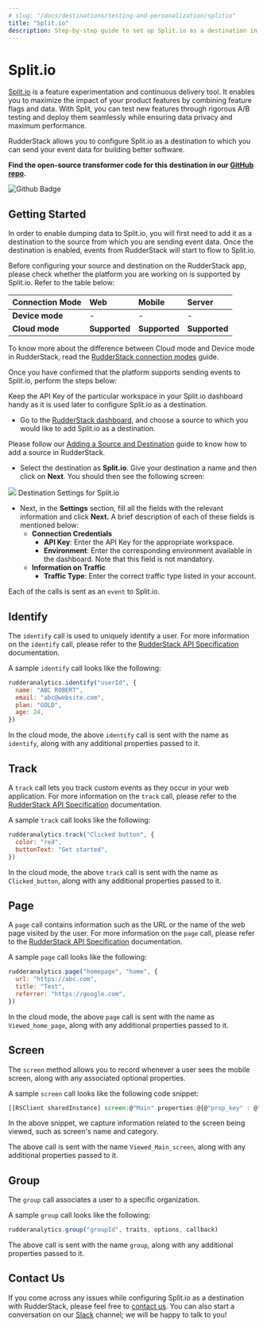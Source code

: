 ```yaml
---
# slug: "/docs/destinations/testing-and-personalization/splitio"
title: "Split.io"
description: Step-by-step guide to set up Split.io as a destination in RudderStack.
---
```


# Split.io

[Split.io](https://www.split.io/) is a feature experimentation and continuous delivery tool. It enables you to maximize the impact of your product features by combining feature flags and data. With Split, you can test new features through rigorous A/B testing and deploy them seamlessly while ensuring data privacy and maximum performance.

RudderStack allows you to configure Split.io as a destination to which you can send your event data for building better software.

<div class="successBlock">

  **Find the open-source transformer code for this destination in our <a href="https://github.com/rudderlabs/rudder-transformer/tree/master/v0/destinations/splitio">GitHub repo</a>.**
</div>

<img src="https://img.shields.io/static/v1?label=STABILITY&message=BETA&color=blueviolet&style=for-the-badge" alt="Github Badge" class="githubBadge" />

## **Getting Started**

In order to enable dumping data to Split.io, you will first need to add it as a destination to the source from which you are sending event data. Once the destination is enabled, events from RudderStack will start to flow to Split.io.

Before configuring your source and destination on the RudderStack app, please check whether the platform you are working on is supported by Split.io. Refer to the table below:

| **Connection Mode** | **Web**       | **Mobile**    | **Server**    |
| :------------------ | :------------ | :------------ | :------------ |
| **Device mode**     | -             | -             | -             |
| **Cloud mode**      | **Supported** | **Supported** | **Supported** |

<div class="infoBlock">

To know more about the difference between Cloud mode and Device mode in RudderStack, read the <a href="https://rudderstack.com/docs/connections/rudderstack-connection-modes/">RudderStack connection modes</a> guide.

</div>

Once you have confirmed that the platform supports sending events to Split.io, perform the steps below:

<div class="successBlock">

  Keep the API Key of the particular workspace in your Split.io dashboard handy
  as it is used later to configure Split.io as a destination.
</div>

- Go to the [RudderStack dashboard](https://app.rudderstack.com/), and choose a source to which you would like to add Split.io as a destination.

<div class="infoBlock">

Please follow our <a href="https://rudderstack.com/docs/connections/adding-source-and-destination-rudderstack/">Adding a Source and Destination</a> guide to know how to add a source in RudderStack.

</div>

- Select the destination as **Split.io**. Give your destination a name and then click on **Next**. You should then see the following screen:

<img src="../../assets/splitioconfig.png" />
<span class="imageTitle">Destination Settings for Split.io</span>

- Next, in the **Settings** section, fill all the fields with the relevant information and click **Next.** A brief description of each of these fields is mentioned below:
  - **Connection Credentials**
    - **API Key**: Enter the API Key for the appropriate workspace.
    - **Environment**: Enter the corresponding environment available in the dashboard. Note that this field is not mandatory.
  - **Information on Traffic**
    - **Traffic Type**: Enter the correct traffic type listed in your account.

<div class="infoBlock">

Each of the calls is sent as an `event` to Split.io.

</div>

## Identify

The `identify` call is used to uniquely identify a user. For more information on the `identify` call, please refer to the [RudderStack API Specification](https://rudderstack.com/docs/rudderstack-api-spec) documentation.

A sample `identify` call looks like the following:

```javascript
rudderanalytics.identify("userId", {
  name: "ABC ROBERT",
  email: "abc@website.com",
  plan: "GOLD",
  age: 24,
})
```

<div class="infoBlock">

In the cloud mode, the above `identify` call is sent with the name as `identify`, along with any additional properties passed to it.

</div>

## Track

A `track` call lets you track custom events as they occur in your web application. For more information on the `track` call, please refer to the [RudderStack API Specification](https://rudderstack.com/docs/rudderstack-api-spec) documentation.

A sample `track` call looks like the following:

```javascript
rudderanalytics.track("Clicked button", {
  color: "red",
  buttonText: "Get started",
})
```

<div class="infoBlock">

In the cloud mode, the above `track` call is sent with the name as `Clicked_button`, along with any additional properties passed to it.

</div>

## Page

A `page` call contains information such as the URL or the name of the web page visited by the user. For more information on the `page` call, please refer to the [RudderStack API Specification](https://rudderstack.com/docs/rudderstack-api-spec) documentation.

A sample `page` call looks like the following:

```javascript
rudderanalytics.page("homepage", "home", {
  url: "https://abc.com",
  title: "Test",
  referrer: "https://google.com",
})
```

<div class="infoBlock">

In the cloud mode, the above `page` call is sent with the name as `Viewed_home_page`, along with any additional properties passed to it.

</div>

## Screen

The `screen` method allows you to record whenever a user sees the mobile screen, along with any associated optional properties.

A sample `screen` call looks like the following code snippet:

```javascript
[[RSClient sharedInstance] screen:@"Main" properties:@{@"prop_key" : @"prop_value"}];
```

In the above snippet, we capture information related to the screen being viewed, such as screen's name and category.

<div class="infoBlock">

The above call is sent with the name `Viewed_Main_screen`, along with any additional properties passed to it.

</div>

## Group

The `group` call associates a user to a specific organization.

A sample `group` call looks like the following:

```javascript
rudderanalytics.group("groupId", traits, options, callback)
```

<div class="infoBlock">

The above call is sent with the name `group`, along with any additional properties passed to it.

</div>

## Contact Us

If you come across any issues while configuring Split.io as a destination with RudderStack, please feel free to [contact us](mailto:%20docs@rudderstack.com). You can also start a conversation on our [Slack](https://rudderstack.com/join-rudderstack-slack-community) channel; we will be happy to talk to you!
